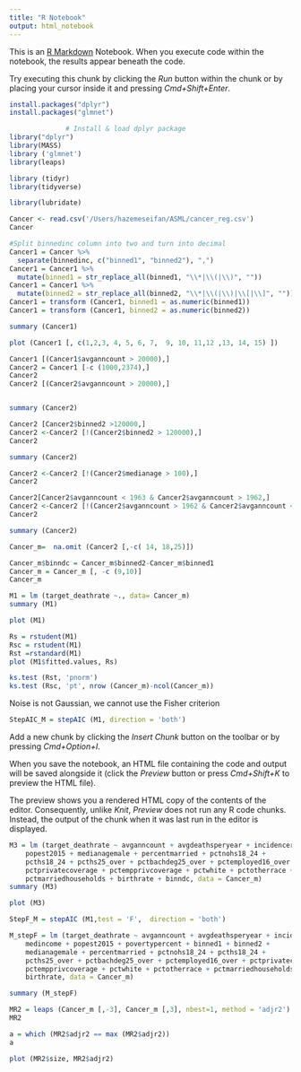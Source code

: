 ```yaml
---
title: "R Notebook"
output: html_notebook
---
```


This is an [R Markdown](http://rmarkdown.rstudio.com) Notebook. When you execute code within the notebook, the results appear beneath the code. 

Try executing this chunk by clicking the *Run* button within the chunk or by placing your cursor inside it and pressing *Cmd+Shift+Enter*. 

```r
install.packages("dplyr")
install.packages("glmnet")
```


```r
              # Install & load dplyr package
library("dplyr")
library(MASS)
library ('glmnet')
library(leaps)

library (tidyr)
library(tidyverse)

library(lubridate)
```


```r
Cancer <- read.csv('/Users/hazemeseifan/ASML/cancer_reg.csv')
Cancer
```
```r
#Split binnedinc column into two and turn into decimal
Cancer1 = Cancer %>%
  separate(binnedinc, c("binned1", "binned2"), ",")
Cancer1 = Cancer1 %>%
  mutate(binned1 = str_replace_all(binned1, "\\*|\\(|\\)", ""))
Cancer1 = Cancer1 %>%
  mutate(binned2 = str_replace_all(binned2, "\\*|\\(|\\)|\\[|\\]", ""))
Cancer1 = transform (Cancer1, binned1 = as.numeric(binned1))
Cancer1 = transform (Cancer1, binned2 = as.numeric(binned2))
```







```r
summary (Cancer1)
```


```r
plot (Cancer1 [, c(1,2,3, 4, 5, 6, 7,  9, 10, 11,12 ,13, 14, 15) ])
```



```r
Cancer1 [(Cancer1$avganncount > 20000),]
Cancer2 = Cancer1 [-c (1000,2374),]
Cancer2
Cancer2 [(Cancer2$avganncount > 20000),]



```
```r
summary (Cancer2)
```





```r
Cancer2 [Cancer2$binned2 >120000,]
Cancer2 <-Cancer2 [!(Cancer2$binned2 > 120000),]
Cancer2
```

```r
summary (Cancer2)
```




```r
Cancer2 <-Cancer2 [!(Cancer2$medianage > 100),]
Cancer2
```




```r
Cancer2[Cancer2$avganncount < 1963 & Cancer2$avganncount > 1962,]
Cancer2 <-Cancer2 [!(Cancer2$avganncount > 1962 & Cancer2$avganncount < 1963),]
Cancer2 
```


```r
summary (Cancer2)
```



```r
Cancer_m=  na.omit (Cancer2 [,-c( 14, 18,25)])

Cancer_m$binndc = Cancer_m$binned2-Cancer_m$binned1
Cancer_m = Cancer_m [, -c (9,10)]
Cancer_m
```





```r
M1 = lm (target_deathrate ~., data= Cancer_m)
summary (M1)
```

```r
plot (M1)
```










```r
Rs = rstudent(M1)
Rsc = rstudent(M1)
Rst =rstandard(M1)
plot (M1$fitted.values, Rs)
```



```r
ks.test (Rst, 'pnorm')
ks.test (Rsc, 'pt', nrow (Cancer_m)-ncol(Cancer_m))

```
Noise is not Gaussian, we cannot use the Fisher criterion



```r
StepAIC_M = stepAIC (M1, direction = 'both')

```

Add a new chunk by clicking the *Insert Chunk* button on the toolbar or by pressing *Cmd+Option+I*.

When you save the notebook, an HTML file containing the code and output will be saved alongside it (click the *Preview* button or press *Cmd+Shift+K* to preview the HTML file). 

The preview shows you a rendered HTML copy of the contents of the editor. Consequently, unlike *Knit*, *Preview* does not run any R code chunks. Instead, the output of the chunk when it was last run in the editor is displayed.

```r
M3 = lm (target_deathrate ~ avganncount + avgdeathsperyear + incidencerate + 
    popest2015 + medianagemale + percentmarried + pctnohs18_24 + 
    pcths18_24 + pcths25_over + pctbachdeg25_over + pctemployed16_over + 
    pctprivatecoverage + pctempprivcoverage + pctwhite + pctotherrace + 
    pctmarriedhouseholds + birthrate + binndc, data = Cancer_m)
summary (M3)
```





```r
plot (M3)
```






```r
StepF_M = stepAIC (M1,test = 'F',  direction = 'both')


```


```r
M_stepF = lm (target_deathrate ~ avganncount + avgdeathsperyear + incidencerate + 
    medincome + popest2015 + povertypercent + binned1 + binned2 + 
    medianagemale + percentmarried + pctnohs18_24 + pcths18_24 + 
    pcths25_over + pctbachdeg25_over + pctemployed16_over + pctprivatecoverage + 
    pctempprivcoverage + pctwhite + pctotherrace + pctmarriedhouseholds + 
    birthrate, data = Cancer_m)

summary (M_stepF)
```


```r
MR2 = leaps (Cancer_m [,-3], Cancer_m [,3], nbest=1, method = 'adjr2')
MR2
```

```r
a = which (MR2$adjr2 == max (MR2$adjr2))
a
```

```r
plot (MR2$size, MR2$adjr2)
```


